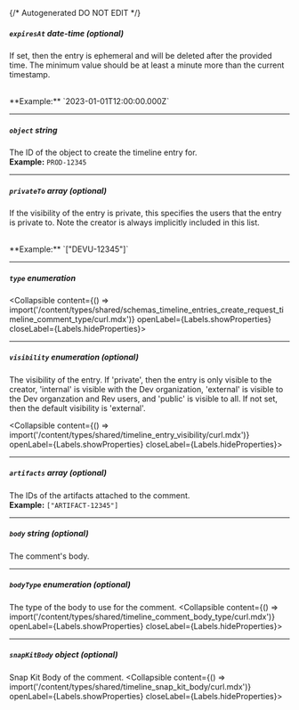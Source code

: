 {/* Autogenerated DO NOT EDIT  */}

##### `expiresAt` _date-time (optional)_
If set, then the entry is ephemeral and will be deleted after the
provided time. The minimum value should be at least a minute more
than the current timestamp.

<br/>
**Example:** `2023-01-01T12:00:00.000Z`

---
##### `object` _string_
The ID of the object to create the timeline entry for.
<br/>
**Example:** `PROD-12345`

---
##### `privateTo` _array (optional)_
If the visibility of the entry is private, this specifies the users
that the entry is private to. Note the creator is always implicitly
included in this list.

<br/>
**Example:** `["DEVU-12345"]`

---
##### `type` _enumeration_
<Collapsible content={() => import('/content/types/shared/schemas_timeline_entries_create_request_timeline_comment_type/curl.mdx')} openLabel={Labels.showProperties} closeLabel={Labels.hideProperties}>
</Collapsible>

---
##### `visibility` _enumeration (optional)_
The visibility of the entry. If 'private', then the entry is only
visible to the creator, 'internal' is visible with the Dev
organization, 'external' is visible to the Dev organzation and Rev
users, and 'public' is visible to all. If not set, then the default
visibility is 'external'.

<Collapsible content={() => import('/content/types/shared/timeline_entry_visibility/curl.mdx')} openLabel={Labels.showProperties} closeLabel={Labels.hideProperties}>
</Collapsible>

---
##### `artifacts` _array (optional)_
The IDs of the artifacts attached to the comment.
<br/>
**Example:** `["ARTIFACT-12345"]`

---
##### `body` _string (optional)_
The comment's body.

---
##### `bodyType` _enumeration (optional)_
The type of the body to use for the comment.
<Collapsible content={() => import('/content/types/shared/timeline_comment_body_type/curl.mdx')} openLabel={Labels.showProperties} closeLabel={Labels.hideProperties}>
</Collapsible>

---
##### `snapKitBody` _object (optional)_
Snap Kit Body of the comment.
<Collapsible content={() => import('/content/types/shared/timeline_snap_kit_body/curl.mdx')} openLabel={Labels.showProperties} closeLabel={Labels.hideProperties}>
</Collapsible>



